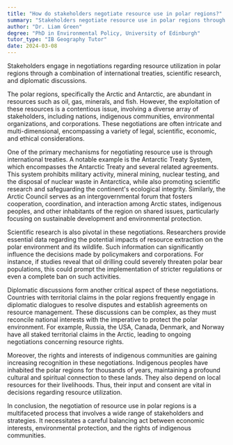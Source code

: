 ```yaml
---
title: "How do stakeholders negotiate resource use in polar regions?"
summary: "Stakeholders negotiate resource use in polar regions through international treaties, scientific research, and diplomatic discussions."
author: "Dr. Liam Green"
degree: "PhD in Environmental Policy, University of Edinburgh"
tutor_type: "IB Geography Tutor"
date: 2024-03-08
---
```


Stakeholders engage in negotiations regarding resource utilization in polar regions through a combination of international treaties, scientific research, and diplomatic discussions.

The polar regions, specifically the Arctic and Antarctic, are abundant in resources such as oil, gas, minerals, and fish. However, the exploitation of these resources is a contentious issue, involving a diverse array of stakeholders, including nations, indigenous communities, environmental organizations, and corporations. These negotiations are often intricate and multi-dimensional, encompassing a variety of legal, scientific, economic, and ethical considerations.

One of the primary mechanisms for negotiating resource use is through international treaties. A notable example is the Antarctic Treaty System, which encompasses the Antarctic Treaty and several related agreements. This system prohibits military activity, mineral mining, nuclear testing, and the disposal of nuclear waste in Antarctica, while also promoting scientific research and safeguarding the continent's ecological integrity. Similarly, the Arctic Council serves as an intergovernmental forum that fosters cooperation, coordination, and interaction among Arctic states, indigenous peoples, and other inhabitants of the region on shared issues, particularly focusing on sustainable development and environmental protection.

Scientific research is also pivotal in these negotiations. Researchers provide essential data regarding the potential impacts of resource extraction on the polar environment and its wildlife. Such information can significantly influence the decisions made by policymakers and corporations. For instance, if studies reveal that oil drilling could severely threaten polar bear populations, this could prompt the implementation of stricter regulations or even a complete ban on such activities.

Diplomatic discussions form another critical aspect of these negotiations. Countries with territorial claims in the polar regions frequently engage in diplomatic dialogues to resolve disputes and establish agreements on resource management. These discussions can be complex, as they must reconcile national interests with the imperative to protect the polar environment. For example, Russia, the USA, Canada, Denmark, and Norway have all staked territorial claims in the Arctic, leading to ongoing negotiations concerning resource rights.

Moreover, the rights and interests of indigenous communities are gaining increasing recognition in these negotiations. Indigenous peoples have inhabited the polar regions for thousands of years, maintaining a profound cultural and spiritual connection to these lands. They also depend on local resources for their livelihoods. Thus, their input and consent are vital in decisions regarding resource utilization.

In conclusion, the negotiation of resource use in polar regions is a multifaceted process that involves a wide range of stakeholders and strategies. It necessitates a careful balancing act between economic interests, environmental protection, and the rights of indigenous communities.
    